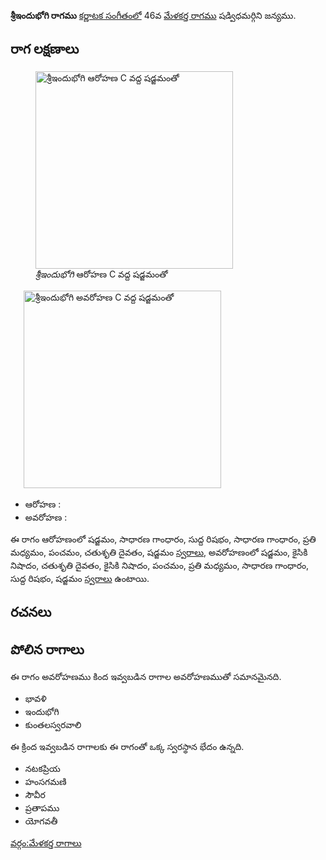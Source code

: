 {{Infobox ragam
	| name          	= శ్రీఇందుభోగి
	| synonym	    	= 
	| mela          	= 
	| chakra        	= 
	| janaka        	= 
	| type          	= షడవ-సంపూర్ణ
	| arohanam      	= {{svaraC|S|G2|R1|G2|M2|P|D2|S'}} 
	| avarohanam    	= {{svaraC|S'|N2|D2|N2|P|M2|G2|R1|S}}
	| jeeva         	=
	| chhaya        	=
	| nyasa         	=
	| vishesha      	= 
	| equivalent  		= 
}}
{{కర్ణాటక సంగీత రాగాలు}}
'''శ్రీఇందుభోగి రాగము''' [[కర్ణాటక సంగీతం]]లో 46వ [[మేళకర్త రాగము]]  షడ్విధమర్గిని జన్యము. 


==రాగ లక్షణాలు==
[[Image:shriindubhogi_ar_kb2wiki.png|thumb|right|316px|''శ్రీఇందుభోగి'' ఆరోహణ C వద్ద షడ్జమంతో]]
	[[Image:shriindubhogi_av_kb2wiki.png|thumb|right|316px|''శ్రీఇందుభోగి'' అవరోహణ C వద్ద షడ్జమంతో]]

* ఆరోహణ : {{svaraC|S|G2|R1|G2|M2|P|D2|S'}} 
* అవరోహణ : {{svaraC|S'|N2|D2|N2|P|M2|G2|R1|S}}

ఈ రాగం ఆరోహణంలో షడ్జమం, సాధారణ  గాంధారం, సుద్ద  రిషభం, సాధారణ  గాంధారం, ప్రతి మధ్యమం, పంచమం, చతుశృతి దైవతం, షడ్జమం [[స్వరాలు]], అవరోహణంలో షడ్జమం, కైసికి నిషాదం, చతుశృతి దైవతం, కైసికి నిషాదం, పంచమం, ప్రతి మధ్యమం, సాధారణ  గాంధారం, సుద్ద  రిషభం, షడ్జమం [[స్వరాలు]] ఉంటాయి.

==రచనలు==



==పోలిన రాగాలు==
ఈ రాగం అవరోహణము కింద ఇవ్వబడిన రాగాల అవరోహణముతో సమానమైనది.
* భావళి
* ఇందుభోగి
* కుంతలస్వరవాలి

ఈ క్రింద ఇవ్వబడిన రాగాలకు ఈ రాగంతో ఒక్క స్వరస్థాన భేదం ఉన్నది.
* నటకప్రియ
* హంసగమణి
* సౌవీర
* ప్రతాపము
*  యోగవతీ



[[వర్గం:మేళకర్త రాగాలు]]